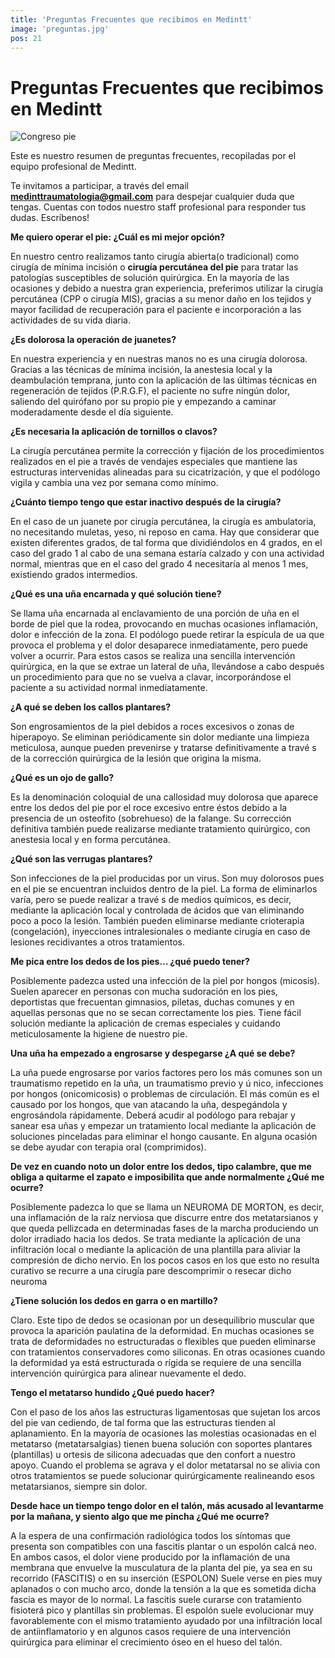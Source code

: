 ```yaml
---
title: 'Preguntas Frecuentes que recibimos en Medintt'
image: 'preguntas.jpg'
pos: 21
---
```


# Preguntas Frecuentes que recibimos en Medintt

<Image
  src='/blogs/preguntas-medintt/preguntas.jpg'
  alt='Congreso pie'
  width={400}
  height={200}
/>

Este es nuestro resumen de preguntas frecuentes, recopiladas por el equipo profesional de Medintt.

Te invitamos a participar, a través del email **medinttraumatologia@gmail.com** para despejar cualquier duda que tengas. Cuentas con todos nuestro staff profesional para responder tus dudas. Escríbenos!

**Me quiero operar el pie: ¿Cuál es mi mejor opción?**

En nuestro centro realizamos tanto cirugía abierta(o tradicional) como cirugía de mínima incisión o **cirugía percutánea del pie** para tratar las patologías susceptibles de solución quirúrgica. En la mayoría de las ocasiones y debido a nuestra gran experiencia, preferimos utilizar la cirugía percutánea (CPP o cirugía MIS), gracias a su menor daño en los tejidos y mayor facilidad de recuperación para el paciente e incorporación a las actividades de su vida diaria.

**¿Es dolorosa la operación de juanetes?**

En nuestra experiencia y en nuestras manos no es una cirugía dolorosa. Gracias a las técnicas de mínima incisión, la anestesia local y la deambulación temprana, junto con la aplicación de las últimas técnicas en regeneración de tejidos (P.R.G.F), el paciente no sufre ningún dolor, saliendo del quirófano por su propio pie y empezando a caminar moderadamente desde el día siguiente.

**¿Es necesaria la aplicación de tornillos o clavos?**

La cirugía percutánea permite la corrección y fijación de los procedimientos realizados en el pie a través de vendajes especiales que mantiene las estructuras intervenidas alineadas para su cicatrización, y que el podólogo vigila y cambia una vez por semana como mínimo.

**¿Cuánto tiempo tengo que estar inactivo después de la cirugía?**

En el caso de un juanete por cirugía percutánea, la cirugía es ambulatoria, no necesitando muletas, yeso, ni reposo en cama. Hay que considerar que existen diferentes grados, de tal forma que dividiéndolos en 4 grados, en el caso del grado 1 al cabo de una semana estaría calzado y con una actividad normal, mientras que en el caso del grado 4 necesitaría al menos 1 mes, existiendo grados intermedios.

**¿Qué es una uña encarnada y qué solución tiene?**

Se llama uña encarnada al enclavamiento de una porción de uña en el borde de piel que la rodea, provocando en muchas ocasiones inflamación, dolor e infección de la zona. El podólogo puede retirar la espícula de ua que provoca el problema y el dolor desaparece inmediatamente, pero puede volver a ocurrir. Para estos casos se realiza una sencilla intervención quirúrgica, en la que se extrae un lateral de uña, llevándose a cabo después un procedimiento para que no se vuelva a clavar, incorporándose el paciente a su actividad normal inmediatamente.

**¿A qué se deben los callos plantares?**

Son engrosamientos de la piel debidos a roces excesivos o zonas de hiperapoyo. Se eliminan periódicamente sin dolor mediante una limpieza meticulosa, aunque pueden prevenirse y tratarse definitivamente a travé s de la corrección quirúrgica de la lesión que origina la misma.

**¿Qué es un ojo de gallo?**

Es la denominación coloquial de una callosidad muy dolorosa que aparece entre los dedos del pie por el roce excesivo entre éstos debido a la presencia de un osteofito (sobrehueso) de la falange. Su corrección definitiva también puede realizarse mediante tratamiento quirúrgico, con anestesia local y en forma percutánea.

**¿Qué son las verrugas plantares?**

Son infecciones de la piel producidas por un virus. Son muy dolorosos pues en el pie se encuentran incluidos dentro de la piel. La forma de eliminarlos varía, pero se puede realizar a travé s de medios químicos, es decir, mediante la aplicación local y controlada de ácidos que van eliminando poco a poco la lesión. También pueden eliminarse mediante crioterapia (congelación), inyecciones intralesionales o mediante cirugía en caso de lesiones recidivantes a otros tratamientos.

**Me pica entre los dedos de los pies… ¿qué puedo tener?**

Posiblemente padezca usted una infección de la piel por hongos (micosis). Suelen aparecer en personas con mucha sudoración en los pies, deportistas que frecuentan gimnasios, piletas, duchas comunes y en aquellas personas que no se secan correctamente los pies. Tiene fácil solución mediante la aplicación de cremas especiales y cuidando meticulosamente la higiene de nuestro pie.

**Una uña ha empezado a engrosarse y despegarse ¿A qué se debe?**

La uña puede engrosarse por varios factores pero los más comunes son un traumatismo repetido en la uña, un traumatismo previo y ú nico, infecciones por hongos (onicomicosis) o problemas de circulación. El más común es el causado por los hongos, que van atacando la uña, despegándola y engrosándola rápidamente. Deberá acudir al podólogo para rebajar y sanear esa uñas y empezar un tratamiento local mediante la aplicación de soluciones pinceladas para eliminar el hongo causante. En alguna ocasión se debe ayudar con terapia oral (comprimidos).

**De vez en cuando noto un dolor entre los dedos, tipo calambre, que me obliga a quitarme el zapato e imposibilita que ande normalmente ¿Qué me ocurre?**

Posiblemente padezca lo que se llama un NEUROMA DE MORTON, es decir, una inflamación de la raíz nerviosa que discurre entre dos metatarsianos y que queda pellizcada en determinadas fases de la marcha produciendo un dolor irradiado hacia los dedos. Se trata mediante la aplicación de una infiltración local o mediante la aplicación de una plantilla para aliviar la compresión de dicho nervio. En los pocos casos en los que esto no resulta curativo se recurre a una cirugía pare descomprimir o resecar dicho neuroma

**¿Tiene solución los dedos en garra o en martillo?**

Claro. Este tipo de dedos se ocasionan por un desequilibrio muscular que provoca la aparición paulatina de la deformidad. En muchas ocasiones se trata de deformidades no estructuradas o flexibles que pueden eliminarse con tratamientos conservadores como siliconas. En otras ocasiones cuando la deformidad ya está estructurada o rígida se requiere de una sencilla intervención quirúrgica para alinear nuevamente el dedo.

**Tengo el metatarso hundido ¿Qué puedo hacer?**

Con el paso de los años las estructuras ligamentosas que sujetan los arcos del pie van cediendo, de tal forma que las estructuras tienden al aplanamiento. En la mayoría de ocasiones las molestias ocasionadas en el metatarso (metatarsalgias) tienen buena solución con soportes plantares (plantillas) u ortesis de silicona adecuadas que den confort a nuestro apoyo. Cuando el problema se agrava y el dolor metatarsal no se alivia con otros tratamientos se puede solucionar quirúrgicamente realineando esos metatarsianos, siempre sin dolor.

**Desde hace un tiempo tengo dolor en el talón, más acusado al levantarme por la mañana, y siento algo que me pincha ¿Qué me ocurre?**

A la espera de una confirmación radiológica todos los síntomas que presenta son compatibles con una fascitis plantar o un espolón calcá neo. En ambos casos, el dolor viene producido por la inflamación de una membrana que envuelve la musculatura de la planta del pie, ya sea en su recorrido (FASCITIS) o en su inserción (ESPOLON) Suele verse en pies muy aplanados o con mucho arco, donde la tensión a la que es sometida dicha fascia es mayor de lo normal. La fascitis suele curarse con tratamiento fisioterá pico y plantillas sin problemas. El espolón suele evolucionar muy favorablemente con el mismo tratamiento ayudado por una infiltración local de antiinflamatorio y en algunos casos requiere de una intervención quirúrgica para eliminar el crecimiento óseo en el hueso del talón.
